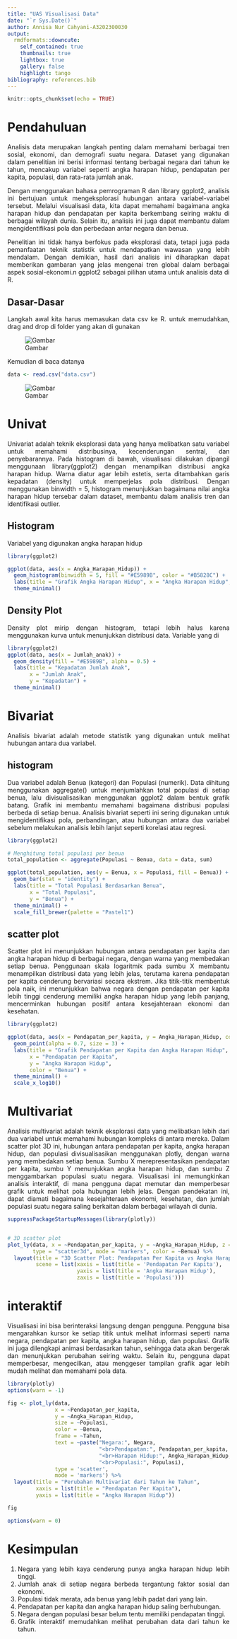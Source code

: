 ```yaml
---
title: "UAS Visualisasi Data"
date: "`r Sys.Date()`"
author: Annisa Nur Cahyani-A3202300030
output:
  rmdformats::downcute:
    self_contained: true
    thumbnails: true
    lightbox: true
    gallery: false
    highlight: tango
bibliography: references.bib
---
```


```{=html}
<style>
body{
text-align: justify}
</style>
```
```r
knitr::opts_chunk$set(echo = TRUE)
```

# Pendahuluan

Analisis data merupakan langkah penting dalam memahami berbagai tren sosial, ekonomi, dan demografi suatu negara. Dataset yang digunakan dalam penelitian ini berisi informasi tentang berbagai negara dari tahun ke tahun, mencakup variabel seperti angka harapan hidup, pendapatan per kapita, populasi, dan rata-rata jumlah anak.

Dengan menggunakan bahasa pemrograman R dan library ggplot2, analisis ini bertujuan untuk mengeksplorasi hubungan antara variabel-variabel tersebut. Melalui visualisasi data, kita dapat memahami bagaimana angka harapan hidup dan pendapatan per kapita berkembang seiring waktu di berbagai wilayah dunia. Selain itu, analisis ini juga dapat membantu dalam mengidentifikasi pola dan perbedaan antar negara dan benua.

Penelitian ini tidak hanya berfokus pada eksplorasi data, tetapi juga pada pemanfaatan teknik statistik untuk mendapatkan wawasan yang lebih mendalam. Dengan demikian, hasil dari analisis ini diharapkan dapat memberikan gambaran yang jelas mengenai tren global dalam berbagai aspek sosial-ekonomi.n ggplot2 sebagai pilihan utama untuk analisis data di R.



## Dasar-Dasar  
Langkah awal kita harus memasukan data csv ke R. 
untuk memudahkan, drag and drop di folder yang akan di gunakan

![Gambar](gambar.png)

Kemudian di baca datanya 
```r
data <- read.csv("data.csv")
```
![Gambar](data.png)

# Univat
Univariat adalah teknik eksplorasi data yang hanya melibatkan satu variabel untuk memahami distribusinya, kecenderungan sentral, dan penyebarannya. Pada histogram di bawah, visualisasi dilakukan dipangil menggunaan library(ggplot2) dengan menampilkan distribusi angka harapan hidup. Warna diatur agar lebih estetis, serta ditambahkan garis kepadatan (density) untuk memperjelas pola distribusi. Dengan menggunakan binwidth = 5, histogram menunjukkan bagaimana nilai angka harapan hidup tersebar dalam dataset, membantu dalam analisis tren dan identifikasi outlier.


## Histogram

Variabel yang digunakan angka harapan hidup

```r
library(ggplot2)

ggplot(data, aes(x = Angka_Harapan_Hidup)) +
  geom_histogram(binwidth = 5, fill = "#E5989B", color = "#B5828C") +
  labs(title = "Grafik Angka Harapan Hidup", x = "Angka Harapan Hidup", y = "Frekuensi") +
  theme_minimal()

```


## Density Plot

Density plot mirip dengan histogram, tetapi lebih halus karena menggunakan kurva untuk menunjukkan distribusi data. Variable  yang di

```r
library(ggplot2)
ggplot(data, aes(x = Jumlah_anak)) +
  geom_density(fill = "#E5989B", alpha = 0.5) +
  labs(title = "Kepadatan Jumlah Anak",
       x = "Jumlah Anak",
       y = "Kepadatan") +
  theme_minimal()

```

# Bivariat
Analisis bivariat adalah metode statistik yang digunakan untuk melihat hubungan antara dua variabel.

## histogram 
Dua variabel adalah Benua (kategori) dan Populasi (numerik). Data dihitung menggunakan aggregate() untuk menjumlahkan total populasi di setiap benua, lalu divisualisasikan menggunakan ggplot2 dalam bentuk grafik batang. Grafik ini membantu memahami bagaimana distribusi populasi berbeda di setiap benua. Analisis bivariat seperti ini sering digunakan untuk mengidentifikasi pola, perbandingan, atau hubungan antara dua variabel sebelum melakukan analisis lebih lanjut seperti korelasi atau regresi.

```r
library(ggplot2)

# Menghitung total populasi per benua
total_population <- aggregate(Populasi ~ Benua, data = data, sum)

ggplot(total_population, aes(y = Benua, x = Populasi, fill = Benua)) +
  geom_bar(stat = "identity") +
  labs(title = "Total Populasi Berdasarkan Benua",
       x = "Total Populasi",
       y = "Benua") +
  theme_minimal() +
  scale_fill_brewer(palette = "Pastel1")
```

## scatter plot
Scatter plot ini menunjukkan hubungan antara pendapatan per kapita dan angka harapan hidup di berbagai negara, dengan warna yang membedakan setiap benua. Penggunaan skala logaritmik pada sumbu X membantu menampilkan distribusi data yang lebih jelas, terutama karena pendapatan per kapita cenderung bervariasi secara ekstrem. Jika titik-titik membentuk pola naik, ini menunjukkan bahwa negara dengan pendapatan per kapita lebih tinggi cenderung memiliki angka harapan hidup yang lebih panjang, mencerminkan hubungan positif antara kesejahteraan ekonomi dan kesehatan.
```r
library(ggplot2)

ggplot(data, aes(x = Pendapatan_per_kapita, y = Angka_Harapan_Hidup, color = Benua)) +
  geom_point(alpha = 0.7, size = 3) +
  labs(title = "Grafik Pendapatan per Kapita dan Angka Harapan Hidup",
       x = "Pendapatan per Kapita",
       y = "Angka Harapan Hidup",
       color = "Benua") +
  theme_minimal() +
  scale_x_log10() 

```


# Multivariat
Analisis multivariat adalah teknik eksplorasi data yang melibatkan lebih dari dua variabel untuk memahami hubungan kompleks di antara mereka. Dalam scatter plot 3D ini, hubungan antara pendapatan per kapita, angka harapan hidup, dan populasi divisualisasikan menggunakan plotly, dengan warna yang membedakan setiap benua. Sumbu X merepresentasikan pendapatan per kapita, sumbu Y menunjukkan angka harapan hidup, dan sumbu Z menggambarkan populasi suatu negara. Visualisasi ini memungkinkan analisis interaktif, di mana pengguna dapat memutar dan memperbesar grafik untuk melihat pola hubungan lebih jelas. Dengan pendekatan ini, dapat diamati bagaimana kesejahteraan ekonomi, kesehatan, dan jumlah populasi suatu negara saling berkaitan dalam berbagai wilayah di dunia.

```r
suppressPackageStartupMessages(library(plotly))


# 3D scatter plot
plot_ly(data, x = ~Pendapatan_per_kapita, y = ~Angka_Harapan_Hidup, z = ~Populasi, 
        type = "scatter3d", mode = "markers", color = ~Benua) %>%
  layout(title = "3D Scatter Plot: Pendapatan Per Kapita vs Angka Harapan Hidup vs Populasi",
         scene = list(xaxis = list(title = 'Pendapatan Per Kapita'),
                      yaxis = list(title = 'Angka Harapan Hidup'),
                      zaxis = list(title = 'Populasi')))
```



# interaktif
Visualisasi ini bisa berinteraksi langsung dengan pengguna. Pengguna bisa mengarahkan kursor ke setiap titik untuk melihat informasi seperti nama negara, pendapatan per kapita, angka harapan hidup, dan populasi. Grafik ini juga dilengkapi animasi berdasarkan tahun, sehingga data akan bergerak dan menunjukkan perubahan seiring waktu. Selain itu, pengguna dapat memperbesar, mengecilkan, atau menggeser tampilan grafik agar lebih mudah melihat dan memahami pola data.

```r
library(plotly)
options(warn = -1)

fig <- plot_ly(data, 
               x = ~Pendapatan_per_kapita, 
               y = ~Angka_Harapan_Hidup, 
               size = ~Populasi, 
               color = ~Benua, 
               frame = ~Tahun, 
               text = ~paste("Negara:", Negara, 
                             "<br>Pendapatan:", Pendapatan_per_kapita, 
                             "<br>Harapan Hidup:", Angka_Harapan_Hidup, 
                             "<br>Populasi:", Populasi),
               type = 'scatter', 
               mode = 'markers') %>% 
  layout(title = "Perubahan Multivariat dari Tahun ke Tahun",
         xaxis = list(title = "Pendapatan Per Kapita"),
         yaxis = list(title = "Angka Harapan Hidup"))

fig

options(warn = 0)
```



# Kesimpulan

1. Negara yang lebih kaya cenderung punya angka harapan hidup lebih tinggi.  
2. Jumlah anak di setiap negara berbeda tergantung faktor sosial dan ekonomi.  
3. Populasi tidak merata, ada benua yang lebih padat dari yang lain.  
4. Pendapatan per kapita dan angka harapan hidup saling berhubungan.  
5. Negara dengan populasi besar belum tentu memiliki pendapatan tinggi.  
6. Grafik interaktif memudahkan melihat perubahan data dari tahun ke tahun.  
